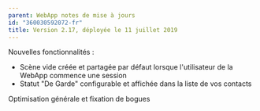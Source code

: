```yaml
---
parent: WebApp notes de mise à jours
id: "360030592072-fr"
title: Version 2.17, déployée le 11 juillet 2019
---
```

Nouvelles fonctionnalités :

*   Scène vide créée et partagée par défaut lorsque l'utilisateur de la WebApp commence une session
*   Statut "De Garde" configurable et affichée dans la liste de vos contacts

Optimisation générale et fixation de bogues
